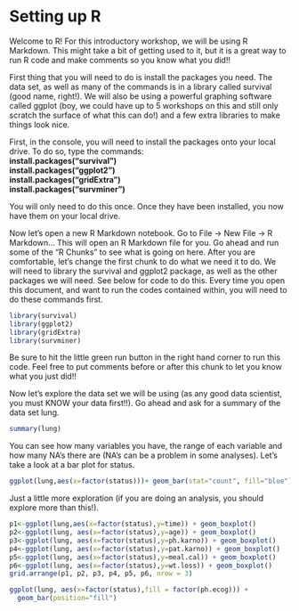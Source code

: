 # Setting up R

Welcome to R!  For this introductory workshop, we will be using R Markdown.  This might take a bit of getting used to it, but it is a great way to run R code and make comments so you know what you did!!

First thing that you will need to do is install the packages you need.  The data set, as well as many of the commands is in a library called survival (good name, right!).  We will also be using a powerful graphing software called ggplot (boy, we could have up to 5 workshops on this and still only scratch the surface of what this can do!) and a few extra libraries to make things look nice.

First, in the console, you will need to install the packages onto your local drive.  To do so, type the commands:  \
**install.packages("survival")**  \
**install.packages("ggplot2")**  \
**install.packages("gridExtra")**  \
**install.packages("survminer")**  \

You will only need to do this once.  Once they have been installed, you now have them on your local drive.

Now let's open a new R Markdown notebook.  Go to File -> New File -> R Markdown...  This will open an R Markdown file for you.  Go ahead and run some of the "R Chunks" to see what is going on here.  After you are comfortable, let's change the first chunk to do what we need it to do.  We will need to library the survival and ggplot2 package, as well as the other packages we will need.  See below for code to do this.  Every time you open this document, and want to run the codes contained within, you will need to do these commands first.

```r

library(survival)
library(ggplot2)
library(gridExtra)
library(survminer)


```

Be sure to hit the little green run button in the right hand corner to run this code. Feel free to put comments before or after this chunk to let you know what you just did!!  \

Now let's explore the data set we will be using (as any good data scientist, you must KNOW your data first!!).  Go ahead and ask for a summary of the data set lung.

```r
summary(lung)

```


You can see how many variables you have, the range of each variable and how many NA's there are (NA's can be a problem in some analyses). Let's take a look at a bar plot for status.

```r

ggplot(lung,aes(x=factor(status)))+ geom_bar(stat="count", fill="blue")


```
Just a little more exploration (if you are doing an analysis, you should explore more than this!).

```r

p1<-ggplot(lung,aes(x=factor(status),y=time)) + geom_boxplot()
p2<-ggplot(lung, aes(x=factor(status),y=age)) + geom_boxplot()
p3<-ggplot(lung, aes(x=factor(status),y=ph.karno)) + geom_boxplot()
p4<-ggplot(lung, aes(x=factor(status),y=pat.karno)) + geom_boxplot()
p5<-ggplot(lung, aes(x=factor(status),y=meal.cal)) + geom_boxplot()
p6<-ggplot(lung, aes(x=factor(status),y=wt.loss)) + geom_boxplot()
grid.arrange(p1, p2, p3, p4, p5, p6, nrow = 3)

ggplot(lung, aes(x=factor(status),fill = factor(ph.ecog))) +
  geom_bar(position="fill")

```

